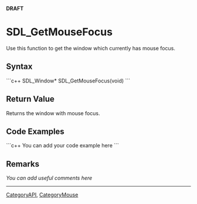 '''DRAFT'''

= SDL_GetMouseFocus =
Use this function to get the window which currently has mouse focus.


== Syntax ==
```c++
SDL_Window* SDL_GetMouseFocus(void)
```

== Return Value ==
Returns the window with mouse focus.

== Code Examples ==
```c++
You can add your code example here
```

== Remarks ==
''You can add useful comments here''


----
[[CategoryAPI]], [[CategoryMouse]]
